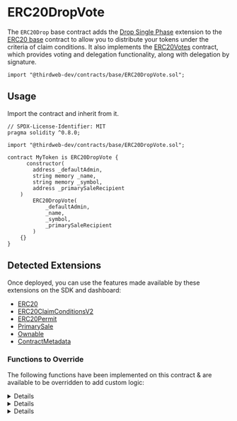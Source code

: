 
# ERC20DropVote

The `ERC20Drop` base contract adds the [Drop Single Phase](/contracts/build/extensions/general/DropSinglePhase) extension to the [ERC20 base](/contracts/build/base-contracts/erc-20/base) contract
to allow you to distribute your tokens under the criteria of claim conditions. It also
implements the [ERC20Votes](https://github.com/OpenZeppelin/openzeppelin-contracts/blob/master/contracts/token/ERC20/extensions/ERC20Votes.sol) contract,
which provides voting and delegation functionality, along with delegation by signature.

```solidity
import "@thirdweb-dev/contracts/base/ERC20DropVote.sol";
```

<GithubButtonLink href="https://github.com/thirdweb-dev/contracts/blob/main/contracts/base/ERC20DropVote.sol" />

## Usage

Import the contract and inherit from it.

```solidity
// SPDX-License-Identifier: MIT
pragma solidity ^0.8.0;

import "@thirdweb-dev/contracts/base/ERC20DropVote.sol";

contract MyToken is ERC20DropVote {
	  constructor(
        address _defaultAdmin,
        string memory _name,
        string memory _symbol,
        address _primarySaleRecipient
    )
        ERC20DropVote(
            _defaultAdmin,
            _name,
            _symbol,
            _primarySaleRecipient
        )
    {}
}
```

## Detected Extensions

Once deployed, you can use the features made available by these extensions on the SDK and dashboard:

- [ERC20](/contracts/build/extensions/erc-20/ERC20)
- [ERC20ClaimConditionsV2](/contracts/build/extensions/erc-20/ERC20claimconditions)
- [ERC20Permit](/contracts/build/extensions/erc-20/ERC20Permit)
- [PrimarySale](/contracts/build/extensions/general/PrimarySale)
- [Ownable](/contracts/build/extensions/general/Ownable)
- [ContractMetadata](/contracts/build/extensions/general/ContractMetadata)

### Functions to Override

The following functions have been implemented on this contract & are available to be overridden to add custom logic:

<Details id="burn" summary="burn">

```solidity
/**
 *  @notice          Lets an owner a given amount of their tokens.
 *  @dev             Caller should own the `_amount` of tokens.
 *
 *  @param _amount   The number of tokens to burn.
 */
function burn(uint256 _amount) external virtual {
    require(balanceOf(msg.sender) >= _amount, "not enough balance");
    _burn(msg.sender, _amount);
}
```

</Details>

<Details id="_collectPriceOnClaim" summary="_collectPriceOnClaim">

```solidity
/// @dev Collects and distributes the primary sale value of tokens being claimed.
function _collectPriceOnClaim(
    address _primarySaleRecipient,
    uint256 _quantityToClaim,
    address _currency,
    uint256 _pricePerToken
) internal virtual override {
    if (_pricePerToken == 0) {
        return;
    }

    uint256 totalPrice = (_quantityToClaim * _pricePerToken) / 1 ether;
    require(totalPrice > 0, "quantity too low");

    if (_currency == CurrencyTransferLib.NATIVE_TOKEN) {
        require(msg.value == totalPrice, "Must send total price.");
    }

    address saleRecipient = _primarySaleRecipient == address(0) ? primarySaleRecipient() : _primarySaleRecipient;
    CurrencyTransferLib.transferCurrency(_currency, msg.sender, saleRecipient, totalPrice);
}
```

</Details>

<Details id="_transferTokensOnClaim" summary="_transferTokensOnClaim">

```solidity
/// @dev Transfers the tokens being claimed.
function _transferTokensOnClaim(address _to, uint256 _quantityBeingClaimed)
    internal
    virtual
    override
    returns (uint256)
{
    _mint(_to, _quantityBeingClaimed);
    return 0;
}
```

</Details>
